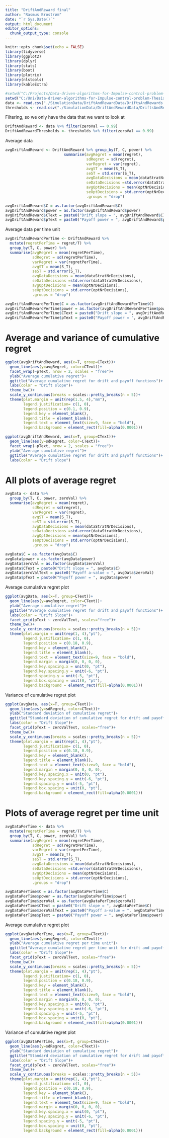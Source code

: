 ```yaml
---
title: "DriftAndReward final"
author: "Rasmus Brostrøm"
date: "`r Sys.Date()`"
output: html_document
editor_options: 
  chunk_output_type: console
---
```


```r
knitr::opts_chunk$set(echo = FALSE)
library(tidyverse)
library(ggplot2)
library(dplyr)
library(stats)
library(boot)
library(plotrix)
library(nlstools)
library(kableExtra)
```

```r
#setwd("C:/Projects/Data-driven-algorithms-for-Impulse-control-problem-Thesis")
setwd("C:/Uni/Data-driven-algorithms-for-Impulse-control-problem-Thesis")
data <- read.csv("./SimulationData/DriftAndRewardData/DriftsAndRewards.csv")
thresholds <- read.csv("./SimulationData/DriftAndRewardData/DriftsAndRewardsThresholds.csv")
```

Filtering, so we only have the data that we want to look at

```r
DriftAndReward <- data %>% filter(zeroVal == 0.99)
DriftAndRewardThresholds <- thresholds %>% filter(zeroVal == 0.99)
```

Average data

```r
avgDriftAndReward <- DriftAndReward %>% group_by(T, C, power) %>% 
                          summarise(avgRegret = mean(regret),
                                    sdRegret = sd(regret),
                                    varRegret = var(regret),
                                    avgST = mean(S_T),
                                    seST = std.error(S_T),
                                    avgDataDecisions = mean(dataStratNrDecisions),
                                    seDataDecisions =std.error(dataStratNrDecisions),
                                    avgOptDecisions = mean(optNrDecisions),
                                    seOptDecisions = std.error(optNrDecisions),
                                    .groups = "drop")

avgDriftAndReward$C = as.factor(avgDriftAndReward$C)
avgDriftAndReward$power = as.factor(avgDriftAndReward$power)
avgDriftAndReward$CText = paste0("Drift slope = ", avgDriftAndReward$C)
avgDriftAndReward$pText = paste0("Payoff power = ", avgDriftAndReward$power)
```

Average data per time unit

```r
avgDriftAndRewardPerTime <- DriftAndReward %>%
  mutate(regretPerTime = regret/T) %>%
  group_by(T, C, power) %>% 
  summarise(avgRegret = mean(regretPerTime),
            sdRegret = sd(regretPerTime),
            varRegret = var(regretPerTime),
            avgST = mean(S_T),
            seST = std.error(S_T),
            avgDataDecisions = mean(dataStratNrDecisions),
            seDataDecisions =std.error(dataStratNrDecisions),
            avgOptDecisions = mean(optNrDecisions),
            seOptDecisions = std.error(optNrDecisions),
            .groups = "drop")

avgDriftAndRewardPerTime$C = as.factor(avgDriftAndRewardPerTime$C)
avgDriftAndRewardPerTime$power = as.factor(avgDriftAndRewardPerTime$power)
avgDriftAndRewardPerTime$CText = paste0("Drift slope = ", avgDriftAndRewardPerTime$C)
avgDriftAndRewardPerTime$pText = paste0("Payoff power = ", avgDriftAndRewardPerTime$power)
```


# Average and variance of cumulative regret

```r
ggplot(avgDriftAndReward, aes(x=T, group=CText))+
  geom_line(aes(y=avgRegret, color=CText))+
  facet_wrap(~pText, nrow = 2, scales = "free")+
  ylab("Average cumulative regret")+
  ggtitle("Average cumulative regret for drift and payoff functions")+
  labs(color = "Drift slope")+
  theme_bw()+
  scale_y_continuous(breaks = scales::pretty_breaks(n = 5))+
  theme(plot.margin = unit(rep(1.5, 4),"mm"),
        legend.justification= c(1, 0), 
        legend.position = c(0.1, 0.9),
        legend.key = element_blank(),
        legend.title = element_blank(),
        legend.text = element_text(size=9, face = "bold"),
        legend.background = element_rect(fill=alpha(0.0001)))
```

```r
ggplot(avgDriftAndReward, aes(x=T, group=CText))+
  geom_line(aes(y=sdRegret, color=CText))+
  facet_wrap(~pText, nrow = 2, scales = "free")+
  ylab("Average cumulative regret")+
  ggtitle("Average cumulative regret for drift and payoff functions")+
  labs(color = "Drift slope")
```




# All plots of average regret

```r
avgData <- data %>%
  group_by(T, C, power, zeroVal) %>%
  summarise(avgRegret = mean(regret),
            sdRegret = sd(regret),
            varRegret = var(regret),
            avgST = mean(S_T),
            seST = std.error(S_T),
            avgDataDecisions = mean(dataStratNrDecisions),
            seDataDecisions =std.error(dataStratNrDecisions),
            avgOptDecisions = mean(optNrDecisions),
            seOptDecisions = std.error(optNrDecisions),
            .groups = "drop")

avgData$C = as.factor(avgData$C)
avgData$power = as.factor(avgData$power)
avgData$zeroVal = as.factor(avgData$zeroVal)
avgData$CText = paste0("Drift slope = ", avgData$C)
avgData$zeroValText = paste0("Payoff a-value = ", avgData$zeroVal)
avgData$pText = paste0("Payoff power = ", avgData$power)
```

Average cumulative regret plot

```r
ggplot(avgData, aes(x=T, group=CText))+
  geom_line(aes(y=avgRegret, color=CText))+
  ylab("Average cumulative regret")+
  ggtitle("Average cumulative regret for drift and payoff functions")+
  labs(color = "Drift Slope")+
  facet_grid(pText ~ zeroValText, scales="free")+
  theme_bw()+
  scale_y_continuous(breaks = scales::pretty_breaks(n = 5))+
  theme(plot.margin = unit(rep(1, 4),"pt"),
        legend.justification= c(1, 0), 
        legend.position = c(0.18, 0.9),
        legend.key = element_blank(),
        legend.title = element_blank(),
        legend.text = element_text(size=9, face = "bold"),
        legend.margin = margin(0, 0, 0, 0),
        legend.key.spacing.x = unit(0, "pt"),
        legend.key.spacing.y = unit(-6, "pt"),
        legend.spacing.y = unit(-5, "pt"),
        legend.box.spacing = unit(0, "pt"),
        legend.background = element_rect(fill=alpha(0.0001)))
```

Variance of cumulative regret plot

```r
ggplot(avgData, aes(x=T, group=CText))+
  geom_line(aes(y=sdRegret, color=CText))+
  ylab("Standard deviation of cumulative regret")+
  ggtitle("Standard deviation of cumulative regret for drift and payoff functions")+
  labs(color = "Drift Slope")+
  facet_grid(pText ~ zeroValText, scales="free")+
  theme_bw()+
  scale_y_continuous(breaks = scales::pretty_breaks(n = 5))+
  theme(plot.margin = unit(rep(1, 4),"pt"),
        legend.justification= c(1, 0), 
        legend.position = c(0.18, 0.9),
        legend.key = element_blank(),
        legend.title = element_blank(),
        legend.text = element_text(size=9, face = "bold"),
        legend.margin = margin(0, 0, 0, 0),
        legend.key.spacing.x = unit(0, "pt"),
        legend.key.spacing.y = unit(-6, "pt"),
        legend.spacing.y = unit(-5, "pt"),
        legend.box.spacing = unit(0, "pt"),
        legend.background = element_rect(fill=alpha(0.0001)))
```

# Plots of average regret per time unit

```r
avgDataPerTime <- data %>%
  mutate(regretPerTime = regret/T) %>% 
  group_by(T, C, power, zeroVal) %>%
  summarise(avgRegret = mean(regretPerTime),
            sdRegret = sd(regretPerTime),
            varRegret = var(regretPerTime),
            avgST = mean(S_T),
            seST = std.error(S_T),
            avgDataDecisions = mean(dataStratNrDecisions),
            seDataDecisions =std.error(dataStratNrDecisions),
            avgOptDecisions = mean(optNrDecisions),
            seOptDecisions = std.error(optNrDecisions),
            .groups = "drop")

avgDataPerTime$C = as.factor(avgDataPerTime$C)
avgDataPerTime$power = as.factor(avgDataPerTime$power)
avgDataPerTime$zeroVal = as.factor(avgDataPerTime$zeroVal)
avgDataPerTime$CText = paste0("Drift slope = ", avgDataPerTime$C)
avgDataPerTime$zeroValText = paste0("Payoff a-value = ", avgDataPerTime$zeroVal)
avgDataPerTime$pText = paste0("Payoff power = ", avgDataPerTime$power)
```

Average cumulative regret plot

```r
ggplot(avgDataPerTime, aes(x=T, group=CText))+
  geom_line(aes(y=avgRegret, color=CText))+
  ylab("Average cumulative regret per time unit")+
  ggtitle("Average cumulative regret per time unit for drift and payoff functions")+
  labs(color = "Drift Slope")+
  facet_grid(pText ~ zeroValText, scales="free")+
  theme_bw()+
  scale_y_continuous(breaks = scales::pretty_breaks(n = 5))+
  theme(plot.margin = unit(rep(1, 4),"pt"),
        legend.justification= c(1, 0), 
        legend.position = c(0.18, 0.9),
        legend.key = element_blank(),
        legend.title = element_blank(),
        legend.text = element_text(size=9, face = "bold"),
        legend.margin = margin(0, 0, 0, 0),
        legend.key.spacing.x = unit(0, "pt"),
        legend.key.spacing.y = unit(-6, "pt"),
        legend.spacing.y = unit(-5, "pt"),
        legend.box.spacing = unit(0, "pt"),
        legend.background = element_rect(fill=alpha(0.0001)))
```

Variance of cumulative regret plot

```r
ggplot(avgDataPerTime, aes(x=T, group=CText))+
  geom_line(aes(y=sdRegret, color=CText))+
  ylab("Standard deviation of cumulative regret")+
  ggtitle("Standard deviation of cumulative regret for drift and payoff functions")+
  labs(color = "Drift Slope")+
  facet_grid(pText ~ zeroValText, scales="free")+
  theme_bw()+
  scale_y_continuous(breaks = scales::pretty_breaks(n = 5))+
  theme(plot.margin = unit(rep(1, 4),"pt"),
        legend.justification= c(1, 0), 
        legend.position = c(0.18, 0.9),
        legend.key = element_blank(),
        legend.title = element_blank(),
        legend.text = element_text(size=9, face = "bold"),
        legend.margin = margin(0, 0, 0, 0),
        legend.key.spacing.x = unit(0, "pt"),
        legend.key.spacing.y = unit(-6, "pt"),
        legend.spacing.y = unit(-5, "pt"),
        legend.box.spacing = unit(0, "pt"),
        legend.background = element_rect(fill=alpha(0.0001)))
```
